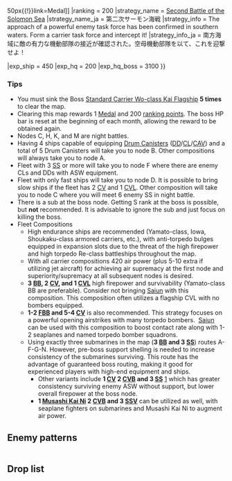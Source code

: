 {{Map/Header}}
{{Map/Info
|en = Northern Salmon Sea Area
|jp = サーモン海域北方
|romaji = Sāmon-kaiiki hoppō

|mechanics = 

|show_kills = true
|kills = 5

|reward_1 = [[File:Medal Reward.png{{!}}50px{{!}}link=Medal]]
|ranking = 200
|strategy_name = [[wikipedia:Battle_of_the_Eastern_Solomons|Second Battle of the Solomon Sea]]
|strategy_name_ja = 第二次サーモン海戦
|strategy_info = The approach of a powerful enemy task force has been confirmed in southern waters. Form a carrier task force and intercept it!
|strategy_info_ja = 南方海域に敵の有力な機動部隊の接近が確認された。空母機動部隊を以て、これを迎撃せよ！

|exp_ship = 450
|exp_hq = 200
|exp_hq_boss = 3100
}}
{{MapBranchingTable
|id = 5-5
|0 -> A = * Do not meet the requirements to go to B.
|0 -> B = * Have at least 4 ships equip ≧ 5 {{EquipmentLink|Drum Canister (Transport Use)|text=Drum Canisters}}

|A -> C = * Do not meet the requirements to go to either D or F.
|A -> D = 
*Meet '''EITHER''' of the following requirements:
** Fast Fleet
** Fleet contains '''exactly''' 2 CV(B) and 1 CVL
|A -> F = * Amount of SS(V) in fleet ≧ 3

|E -> L/empty = * 20% chance of offrouting to L.
|E -> N = * 80% chance of routing to boss.

|G -> H = 
* If the fleet came from node I, the route between H and N will be random.
* If the fleet did not came from node I:
** Amount of SS(V) in fleet ≧ 4
|G -> N = 
* If the fleet came from node I, the route between H and N will be random.
* If the fleet did not came from node I:
** Amount of SS(V) in fleet = 3

|K -> J/resource = * Random between node J and M if the amount of SS(V) is ≦ 1
|K -> M = * Amount of SS(V) in fleet ≧ 2

|I/empty -> G = * Random
|I/empty -> H = * Higher chance of going to H if the fleet is Slow.
}}

===Tips===
*You must sink the Boss [[Standard Carrier Wo-Class|Standard Carrier Wo-class Kai Flagship]] '''5 times''' to clear the map.
*Clearing this map rewards 1 [[Medal]] and 200 [[Experience_and_Rank#Monthly_Ranking|ranking points]]. The boss HP bar is reset at the beginning of each month, allowing the reward to be obtained again.
*Nodes C, H, K, and M are night battles.
*Having 4 ships capable of equipping [[Drum Canister]]s ([[DD]]/[[CL]]/[[CAV]]) and a total of 5 Drum Canisters will take you to node B. Other compositions will always take you to node A.
*Fleet with 3 [[SS]] or more will take you to node F where there are enemy CLs and DDs with ASW equipment.
*Fleet with only fast ships will take you to node D. It is possible to bring slow ships if the fleet has 2 [[CV]] and 1 [[CVL]]. Other composition will take you to node C where you will meet 6 enemy SS in night battle.
*There is a sub at the boss node. Getting S rank at the boss is possible, but '''not''' recommended. It is advisable to ignore the sub and just focus on killing the boss.
*Fleet Compositions
**High endurance ships are recommended (Yamato-class, Iowa, Shoukaku-class armored carriers, etc.), with anti-torpedo bulges equipped in expansion slots due to the threat of the high firepower and high torpedo Re-class battleships throughout the map.
**With all carrier compositions 420 air power (plus 5-10 extra if utilizing jet aircraft) for achieving air supremacy at the first node and superiority/supremacy at all subsequent nodes is desired.
**'''3 [[BB]], 2 [[CV]], and 1 [[CVL]]''' high firepower and survivability (Yamato-class BB are preferable). Consider not bringing [[Saiun]] with this composition. This composition often utilizes a flagship CVL with no bombers equipped.
**'''1-2 [[FBB]] and 5-4 [[CV]]''' is also recommended. This strategy focuses on a powerful opening airstrikes with many torpedo bombers.  [[Saiun]] can be used with this composition to boost contact rate along with 1-2 seaplanes and named torpedo bomber squadrons.
**Using exactly three submarines in the map ('''3 [[BB]] and 3 [[SS]]''') routes A-F-G-N. However, pre-boss support shelling is needed to increase consistency of the submarines surviving. This route has the advantage of guaranteed boss routing, making it good for experienced players with high-end equipment and ships.
***Other variants include '''1 [[CV]] 2 [[CVB]] and 3 [[SS]]''' [https://i.imgur.com/sLnCrTr.png] which has greater consistency surviving enemy ASW without support, but lower overall firepower at the boss node.
***'''1 [[Musashi Kai Ni]] 2 [[CVB]] and 3 [[SSV]]''' can be utilized as well, with seaplane fighters on submarines and Musashi Kai Ni to augment air power.
{{SectionEnd}}
==Enemy patterns==
{{Section}}
{{Map/Image|
{{Map/ImageNode|B|x=190|y=162}}
{{Map/ImageNode|A|x=367|y=120}}
{{Map/ImageNode|F|x=318|y=181}}
{{Map/ImageNode|C|x=449|y=126}}
{{Map/ImageNode|D|x=432|y=203}}
{{Map/ImageNode|K|x=218|y=242}}
{{Map/ImageNode|M|x=115|y=221}}
{{Map/ImageNode|J|x=290|y=285}}
{{Map/ImageNode|I|x=372|y=306}}
{{Map/ImageNode|G|x=404|y=250}}
{{Map/ImageNode|H|x=452|y=309}}
{{Map/ImageNode|E|x=512|y=178}}
{{Map/ImageNode|L|x=587|y=194}}
{{Map/ImageNode|N|x=550|y=278}}
}}
<div style="max-height:400px;overflow-y:auto;overflow-x:hidden">
{{Map/Nodes|name=敵前衛警戒部隊
|A
|Normal
|{{Formation|Line Ahead}}
|Battleship Re-Class
|Light Carrier Nu-Class/Flagship
|Heavy Cruiser Ri-Class/Elite
|Light Cruiser He-Class/Flagship
|Destroyer I-Class/Flagship
|Destroyer I-Class/Flagship
|-
|A
|Normal
|{{Formation|Diamond}}
|Battleship Re-Class
|Light Carrier Nu-Class/Flagship
|Light Carrier Nu-Class/Flagship
|Light Cruiser He-Class/Flagship
|Destroyer I-Class/Flagship
|Submarine Ka-Class/Elite
|-
|A
|Normal
|{{Formation|Double Line}}
|Battleship Re-Class
|Light Carrier Nu-Class/Flagship
|Light Carrier Nu-Class/Flagship
|Heavy Cruiser Ri-Class/Elite
|Light Cruiser He-Class/Flagship
|Destroyer I-Class/Flagship
}}
{{Map/Nodes|name=敵前衛警戒部隊
|B
|Normal
|{{Formation|Line Ahead}}
|Battleship Re-Class
|Light Carrier Nu-Class/Flagship
|Heavy Cruiser Ri-Class
|Light Cruiser He-Class/Flagship
|Destroyer I-Class/Flagship
|Destroyer I-Class/Flagship
|-
|B
|Normal
|{{Formation|Diamond}}
|Battleship Re-Class
|Light Carrier Nu-Class/Flagship
|Light Carrier Nu-Class/Flagship
|Light Cruiser He-Class/Flagship
|Destroyer I-Class/Flagship
|Submarine Ka-Class/Elite
|-
|B
|Normal
|{{Formation|Double Line}}
|Battleship Re-Class
|Light Carrier Nu-Class/Flagship
|Light Carrier Nu-Class/Flagship
|Heavy Cruiser Ri-Class/Elite
|Light Cruiser He-Class/Flagship
|Destroyer I-Class/Flagship
}}
{{Map/Nodes|name=敵潜水艦隊
|C
|Night
|{{Formation|Echelon}}
|Submarine Yo-Class/Flagship
|Submarine Yo-Class/Flagship
|Submarine Ka-Class/Flagship
|Submarine Ka-Class/Flagship
|Submarine Ka-Class/Elite
|-
|C
|Night
|{{Formation|Echelon}}
|Submarine Yo-Class/Flagship
|Submarine Yo-Class/Flagship
|Submarine Ka-Class/Flagship
|Submarine Ka-Class/Flagship
|Submarine Ka-Class/Elite
|Submarine Ka-Class/Elite
|-
|C
|Night
|{{Formation|Line Abreast}}
|Submarine Yo-Class/Flagship
|Submarine Yo-Class/Flagship
|Submarine Ka-Class/Flagship
|Submarine Ka-Class/Flagship
|Submarine Ka-Class/Elite
|Light Carrier Nu-Class/Flagship
}}
{{Map/Nodes|name=敵任務部隊前衛
|D
|Normal
|{{Formation|Double Line}}<br>{{Formation|Diamond}}
|Standard Carrier Wo-Class/Flagship
|Light Carrier Nu-Class/Flagship
|Light Carrier Nu-Class/Flagship
|Battleship Ta-Class/Elite
|Light Cruiser He-Class/Flagship
|Destroyer I-Class/Flagship
|-
|D
|Normal
|{{Formation|Diamond}}
|Standard Carrier Wo-Class/Kai Flagship
|Light Carrier Nu-Class/Flagship
|Light Carrier Nu-Class/Flagship
|Light Carrier Nu-Class/Flagship
|Battleship Ta-Class/Elite
|Destroyer I-Class/Flagship
}}
{{Map/Nodes|name=敵水上打撃部隊
|E
|Normal
|{{Formation|Line Ahead}}
|Battleship Re-Class/Elite
|Heavy Cruiser Ri-Class/Elite
|Torpedo Cruiser Chi-Class/Flagship
|Light Cruiser He-Class/Flagship
|Destroyer I-Class/Flagship
|Destroyer I-Class/Flagship
|-
|E
|Normal
|{{Formation|Line Ahead}}<br>{{Formation|Double Line}}
|Battleship Re-Class/Elite
|Heavy Cruiser Ri-Class/Flagship
|Torpedo Cruiser Chi-Class/Flagship
|Light Cruiser He-Class/Flagship
|Destroyer I-Class/Flagship
|Destroyer I-Class/Flagship
}}
{{Map/Nodes|name=敵対潜警戒部隊
|F
|Normal
|{{Formation|Diamond}}
|Light Carrier Nu-Class/Flagship
|Light Cruiser He-Class/Flagship
|Destroyer I-Class/Flagship
|Destroyer I-Class/Flagship
|Destroyer Ha-Class/Flagship
|Destroyer Ha-Class/Flagship
|-
|F
|Normal
|{{Formation|Line Abreast}}
|Light Cruiser He-Class/Flagship
|Destroyer I-Class/Flagship
|Destroyer I-Class/Flagship
|Destroyer I-Class/Flagship
|Destroyer Ha-Class/Flagship
|Destroyer Ha-Class/Flagship
}}
{{Map/Nodes|name=敵水上打撃部隊
|G
|Normal
|{{Formation|Line Ahead}}
|Battleship Re-Class/Elite
|Heavy Cruiser Ri-Class/Elite
|Torpedo Cruiser Chi-Class/Flagship
|Light Cruiser He-Class/Flagship
|Destroyer I-Class/Flagship
|Destroyer I-Class/Flagship
|-
|G
|Normal
|{{Formation|Double Line}}
|Battleship Re-Class/Elite
|Heavy Cruiser Ri-Class/Elite
|Heavy Cruiser Ri-Class/Flagship
|Light Cruiser He-Class/Flagship
|Destroyer I-Class/Flagship
|Destroyer I-Class/Flagship
}}
{{Map/Nodes|name=敵水上打撃部隊
|H
|Night
|{{Formation|Line Ahead}}
|Battleship Re-Class/Elite
|Heavy Cruiser Ri-Class/Elite
|Torpedo Cruiser Chi-Class/Flagship
|Light Cruiser He-Class/Flagship
|Destroyer I-Class/Flagship
|Destroyer I-Class/Flagship
|-
|H
|Night
|{{Formation|Line Ahead}}
|Battleship Re-Class/Elite
|Heavy Cruiser Ri-Class/Elite
|Heavy Cruiser Ri-Class/Flagship
|Light Cruiser He-Class/Flagship
|Destroyer I-Class/Flagship
|Destroyer I-Class/Flagship
}}
{{NodeInfo
|I
|Empty
}}
{{NodeInfo
|J
|Resource
|Ammo
|110
}}
{{Map/Nodes|name=敵新鋭戦艦部隊
|K
|Night
|{{Formation|Line Ahead}}
|Battleship Re-Class/Elite
|Battleship Re-Class
|Heavy Cruiser Ri-Class/Flagship
|Light Cruiser He-Class/Flagship
|Destroyer I-Class/Flagship
|Destroyer I-Class/Flagship
|-
|K
|Night
|{{Formation|Double Line}}
|Battleship Re-Class/Elite
|Battleship Re-Class
|Torpedo Cruiser Chi-Class/Flagship
|Light Cruiser Ho-Class/Flagship
|Destroyer I-Class/Flagship
|Destroyer I-Class/Flagship
|-
|K
|Night
|{{Formation|Line Ahead}}
|Battleship Re-Class
|Battleship Re-Class
|Heavy Cruiser Ri-Class/Flagship
|Light Cruiser He-Class/Flagship
|Destroyer I-Class/Flagship
|Destroyer I-Class/Flagship
}}
{{NodeInfo
|L
|Empty
}}
{{Map/Nodes|name=敵新鋭戦艦部隊
|M
|Night
|{{Formation|Line Abreast}}
|Light Cruiser He-Class/Flagship
|Destroyer I-Class/Flagship
|Destroyer I-Class/Flagship
|Destroyer I-Class/Flagship
|Destroyer Ha-Class/Flagship
|Destroyer Ha-Class/Flagship
|-
|M
|Night
|{{Formation|Line Abreast}}
|Light Cruiser He-Class/Flagship
|Light Cruiser Ho-Class/Flagship
|Destroyer I-Class/Flagship
|Destroyer I-Class/Flagship
|Destroyer Ha-Class/Flagship
|Destroyer Ha-Class/Flagship
|-
|M
|Night
|{{Formation|Diamond}}
|Light Carrier Nu-Class/Flagship
|Light Cruiser He-Class/Flagship
|Destroyer I-Class/Flagship
|Destroyer I-Class/Flagship
|Destroyer Ha-Class/Flagship
|Destroyer Ha-Class/Flagship
}}
{{Map/Nodes|name=敵任務部隊本隊
|N
|Boss
|{{Formation|Diamond}}
|Standard Carrier Wo-Class/Kai Flagship
|Standard Carrier Wo-Class/Flagship
|Battleship Re-Class/Elite
|Destroyer I-Class/Flagship
|Destroyer I-Class/Flagship
|Submarine Yo-Class/Elite
|-
|N
|Boss/Final
|{{Formation|Diamond}}
|Standard Carrier Wo-Class/Kai Flagship
|Standard Carrier Wo-Class/Kai Flagship
|Southern War Princess
|Destroyer I-Class/Flagship
|Destroyer I-Class/Flagship
|Submarine Yo-Class/Flagship
|-
|N
|Boss/Clear
|{{Formation|Diamond}}
|Standard Carrier Wo-Class/Kai Flagship
|Standard Carrier Wo-Class/Flagship
|Battleship Re-Class/Elite
|Destroyer I-Class/Flagship
|Destroyer I-Class/Flagship
|Submarine Yo-Class/Elite
|-
|N
|Boss/Clear
|{{Formation|Diamond}}
|Standard Carrier Wo-Class/Kai Flagship
|Standard Carrier Wo-Class/Kai Flagship
|Southern War Princess
|Destroyer I-Class/Flagship
|Destroyer I-Class/Flagship
|Submarine Yo-Class/Flagship
|-
|N
|Boss/Clear
|{{Formation|Diamond}}
|Battleship Re-Class/Elite
|Standard Carrier Wo-Class/Kai Flagship
|Standard Carrier Wo-Class/Flagship
|Destroyer I-Class/Flagship
|Destroyer I-Class/Flagship
|Submarine Yo-Class/Elite
}}
</div> <!-- overflow -->
{{SectionEnd}}
==Drop list==
{{Section}}
{{Map/Drops
|regular = true
|no_legend = true
|filter_button = true
|nodes = A, B, C, D, E, F, G, H, K, M, N
|boss = N
|Agano: N
|Akigumo: D, E
|Atago: A, F, N
|Ayanami: D, E
|Chikuma: A, D, E
|Chitose: B, D, E, F, N
|Haguro: A, D, E, G
|Hiei: A, D, E, N
|Jintsuu: D
|Kagerou: A, D, E
|Kirishima: A, D, N
|Maikaze: E
|Makigumo: E, N
|Maya: A, D, E
|Mochizuki: A, D, E
|Mutsuki: A, D, E
|Myoukou: E, N
|Nagara: A, E, F, N
|Ryuujou: A, D, E
|Shigure: A, D, E
|Shikinami: D, E
|Shiratsuyu: A, D, E
|Shoukaku: N
|Suzukaze: A, D, E
|Suzuya: E, N
|Takao: A, D, E, F, N
|Tone: D
|Uzuki: N
|Yayoi: N
|Yura: A, D, E, N
|Yuugumo: N
}}
{{SectionEnd}}